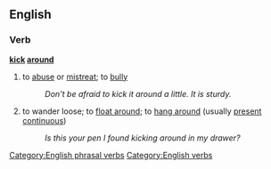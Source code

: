 ==English==
===Verb===
'''[[kick]] [[around]]'''

# to [[abuse]] or [[mistreat]]; to [[bully]]
#: ''Don't be afraid to kick it around a little.  It is sturdy.''
# to wander loose; to [[float around]]; to [[hang around]] (usually [[present continuous]])
#: ''Is this your pen I found kicking around in my drawer?''

[[Category:English phrasal verbs]]
[[Category:English verbs]]